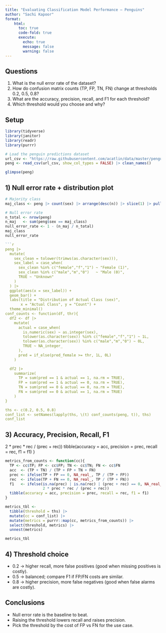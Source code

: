 ```yaml
---
title: "Evaluating Classification Model Performance — Penguins"
author: "Sachi Kapoor"
format:
    html:
      toc: true
      code-fold: true
      execute:
        echo: true
        message: false
        warning: false
---
```

        
## Questions
1) What is the null error rate of the dataset? 
2) How do confusion matrix counts (TP, FP, TN, FN) change at thresholds 0.2, 0.5, 0.8?
3) What are the accuracy, precision, recall, and F1 for each threshold?
4) Which threshold would you choose and why?
        
## Setup
```r
library(tidyverse)
library(janitor)
library(readr)
library(purrr)

# Load the penguin predictions dataset
url_csv <- "https://raw.githubusercontent.com/acatlin/data/master/penguin_predictions.csv"
peng <- read_csv(url_csv, show_col_types = FALSE) |> clean_names()

glimpse(peng)
```

## 1) Null error rate + distribution plot
```r
# Majority class
maj_class <- peng |> count(sex) |> arrange(desc(n)) |> slice(1) |> pull(sex)

# Null error rate
n_total <- nrow(peng)
n_maj   <- sum(peng$sex == maj_class)
null_error_rate <- 1 - (n_maj / n_total)
maj_class
null_error_rate

```r
peng |>
  mutate(
    sex_clean = tolower(trimws(as.character(sex))),
    sex_label = case_when(
      sex_clean %in% c("female","f","1") ~ "Female (1)",
      sex_clean %in% c("male","m","0")   ~ "Male (0)",
      TRUE ~ "Unknown"
    )
  ) |>
  ggplot(aes(x = sex_label)) +
  geom_bar() +
  labs(title = "Distribution of Actual Class (sex)",
       x = "Actual Class", y = "Count") +
  theme_minimal()
conf_counts <- function(df, thr){
  df2 <- df |>
    mutate(
      actual = case_when(
        is.numeric(sex) ~ as.integer(sex),
        tolower(as.character(sex)) %in% c("female","f","1") ~ 1L,
        tolower(as.character(sex)) %in% c("male","m","0") ~ 0L,
        TRUE ~ NA_integer_
      ),
      pred = if_else(pred_female >= thr, 1L, 0L)
    )

  df2 |>
    summarize(
      TP = sum(pred == 1 & actual == 1, na.rm = TRUE),
      FP = sum(pred == 1 & actual == 0, na.rm = TRUE),
      TN = sum(pred == 0 & actual == 0, na.rm = TRUE),
      FN = sum(pred == 0 & actual == 1, na.rm = TRUE)
    )
}

ths <- c(0.2, 0.5, 0.8)
conf_list <- setNames(lapply(ths, \(t) conf_counts(peng, t)), ths)
conf_list
```
## 3) Accuracy, Precision, Recall, F1
2 * prec * rec / (prec + rec))
tibble(accuracy = acc, precision = prec, recall = rec, f1 = f1)
}
```r
metrics_from_counts <- function(cc){
  TP <- cc$TP; FP <- cc$FP; TN <- cc$TN; FN <- cc$FN
  acc  <- (TP + TN) / (TP + FP + TN + FN)
  prec <- ifelse(TP + FP == 0, NA_real_, TP / (TP + FP))
  rec  <- ifelse(TP + FN == 0, NA_real_, TP / (TP + FN))
  f1   <- ifelse(is.na(prec) | is.na(rec) | (prec + rec) == 0, NA_real_,
                 2 * prec * rec / (prec + rec))
  tibble(accuracy = acc, precision = prec, recall = rec, f1 = f1)
}

metrics_tbl <-
  tibble(threshold = ths) |>
  mutate(cc = conf_list) |>
  mutate(metrics = purrr::map(cc, metrics_from_counts)) |>
  select(threshold, metrics) |>
  unnest(metrics)

metrics_tbl
```

## 4) Threshold choice
- 0.2 → higher recall, more false positives (good when missing positives is costly).
- 0.5 → balanced; compare F1 if FP/FN costs are similar.  
- 0.8 → higher precision, more false negatives (good when false alarms are costly).

## Conclusions
- Null error rate is the baseline to beat. 
- Raising the threshold lowers recall and raises precision. 
- Pick the threshold by the cost of FP vs FN for the use case.